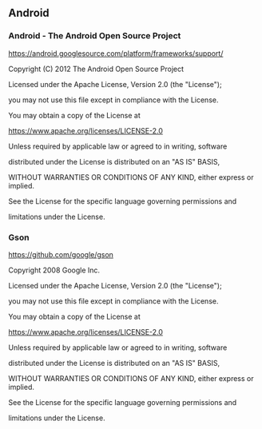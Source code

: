 ## Android

### Android - The Android Open Source Project

https://android.googlesource.com/platform/frameworks/support/

Copyright (C) 2012 The Android Open Source Project

Licensed under the Apache License, Version 2.0 (the "License");

you may not use this file except in compliance with the License.

You may obtain a copy of the License at

https://www.apache.org/licenses/LICENSE-2.0

Unless required by applicable law or agreed to in writing, software

distributed under the License is distributed on an "AS IS" BASIS,

WITHOUT WARRANTIES OR CONDITIONS OF ANY KIND, either express or implied.

See the License for the specific language governing permissions and

limitations under the License.

### Gson

https://github.com/google/gson

Copyright 2008 Google Inc.

Licensed under the Apache License, Version 2.0 (the "License");

you may not use this file except in compliance with the License.

You may obtain a copy of the License at

https://www.apache.org/licenses/LICENSE-2.0

Unless required by applicable law or agreed to in writing, software

distributed under the License is distributed on an "AS IS" BASIS,

WITHOUT WARRANTIES OR CONDITIONS OF ANY KIND, either express or implied.

See the License for the specific language governing permissions and

limitations under the License.
